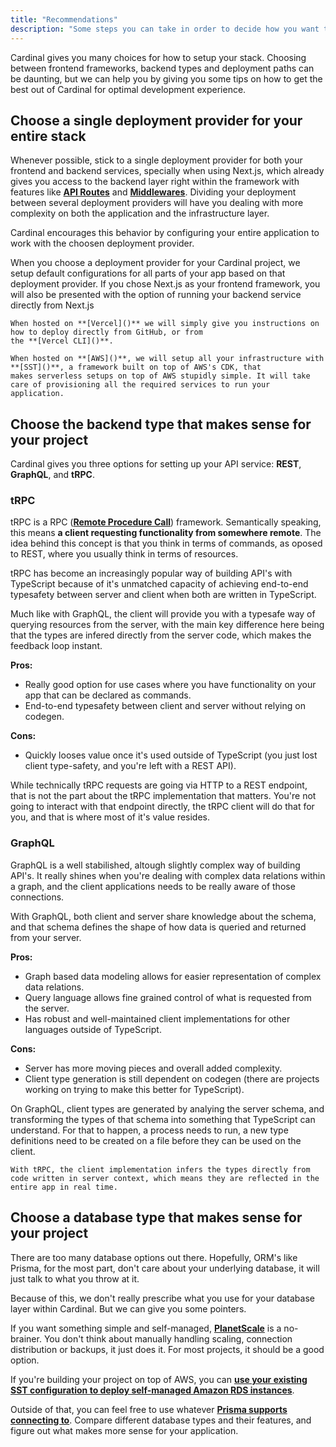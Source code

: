 ```yaml
---
title: "Recommendations"
description: "Some steps you can take in order to decide how you want to setup your stack."
---
```



Cardinal gives you many choices for how to setup your stack. Choosing between frontend frameworks, backend types and deployment paths can be daunting, but we can help you by giving you some tips on how to get the best out of Cardinal for optimal development experience.

## Choose a single deployment provider for your entire stack

Whenever possible, stick to a single deployment provider for both your frontend and backend services, specially when using Next.js, which already gives you access to the backend layer right within the framework with features like **[API Routes]()** and **[Middlewares]()**. Dividing your deployment between several deployment providers will have you dealing with more complexity on both the application and the infrastructure layer.

Cardinal encourages this behavior by configuring your entire application to work with the choosen deployment provider.

<DeepDive client:load title="How Cardinal sets up deployment paths?">
    When you choose a deployment provider for your Cardinal project, we setup default configurations for all parts of
    your app based on that deployment provider. If you chose Next.js as your frontend framework, you will also be
    presented with the option of running your backend service directly from Next.js

    When hosted on **[Vercel]()** we will simply give you instructions on how to deploy directly from GitHub, or from
    the **[Vercel CLI]()**.

    When hosted on **[AWS]()**, we will setup all your infrastructure with **[SST]()**, a framework built on top of AWS's CDK, that
    makes serverless setups on top of AWS stupidly simple. It will take care of provisioning all the required services to run your application.

</DeepDive>

## Choose the backend type that makes sense for your project

Cardinal gives you three options for setting up your API service: **REST**, **GraphQL**, and **tRPC**.

### tRPC

tRPC is a RPC (**[Remote Procedure Call]()**) framework. Semantically speaking, this means **a client requesting functionality from somewhere remote**. The idea behind this concept is that you think in terms of commands, as oposed to REST, where you usually think in terms of resources.

tRPC has become an increasingly popular way of building API's with TypeScript because of it's unmatched capacity of achieving end-to-end typesafety between server and client when both are written in TypeScript.

Much like with GraphQL, the client will provide you with a typesafe way of querying resources from the server, with the main key difference here being that the types are infered directly from the server code, which makes the feedback loop instant.

**Pros:**

- Really good option for use cases where you have functionality on your app that can be declared as commands.
- End-to-end typesafety between client and server without relying on codegen.

**Cons:**

- Quickly looses value once it's used outside of TypeScript (you just lost client type-safety, and you're left with a REST API).

<Detail type="note">
  While technically tRPC requests are going via HTTP to a REST endpoint, that is not the part about the tRPC
  implementation that matters. You're not going to interact with that endpoint directly, the tRPC client will do that
  for you, and that is where most of it's value resides.
</Detail>

### GraphQL

GraphQL is a well stabilished, altough slightly complex way of building API's. It really shines when you're dealing with complex data relations within a graph, and the client applications needs to be really aware of those connections.

With GraphQL, both client and server share knowledge about the schema, and that schema defines the shape of how data is queried and returned from your server.

**Pros:**

- Graph based data modeling allows for easier representation of complex data relations.
- Query language allows fine grained control of what is requested from the server.
- Has robust and well-maintained client implementations for other languages outside of TypeScript.

**Cons:**

- Server has more moving pieces and overall added complexity.
- Client type generation is still dependent on codegen (there are projects working on trying to make this better for TypeScript).

<DeepDive client:load title="How does type generation differ between GraphQL and tRPC?">
    On GraphQL, client types are generated by analying the server schema, and transforming the types of that schema into something that TypeScript can understand. For that to happen, a process needs to run, a new type definitions need to be created on a file before they can be used on the client.

    With tRPC, the client implementation infers the types directly from code written in server context, which means they are reflected in the entire app in real time.

</DeepDive>

## Choose a database type that makes sense for your project

There are too many database options out there. Hopefully, ORM's like Prisma, for the most part, don't care about your underlying database, it will just talk to what you throw at it.

Because of this, we don't really prescribe what you use for your database layer within Cardinal. But we can give you some pointers.

If you want something simple and self-managed, **[PlanetScale]()** is a no-brainer. You don't think about manually handling scaling, connection distribution or backups, it just does it. For most projects, it should be a good option.

If you're building your project on top of AWS, you can **[use your existing SST configuration to deploy self-managed Amazon RDS instances]()**.

Outside of that, you can feel free to use whatever **[Prisma supports connecting to]()**. Compare different database types and their features, and figure out what makes more sense for your application.

